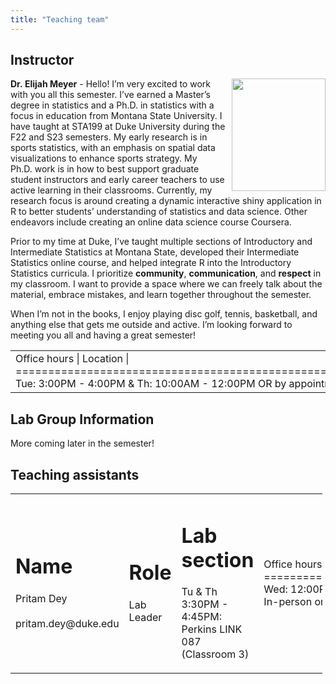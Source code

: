 ```yaml
---
title: "Teaching team"
---
```


## Instructor

![](images/team/elijah.jpeg){width="150" height="180" style="float:right;padding: 0 0 0 10px;" fig-alt="Headshot of Dr. Elijah Meyer"}

**Dr. Elijah Meyer** - Hello! I'm very excited to work with you all this semester. I've earned a Master's degree in statistics and a Ph.D. in statistics with a focus in education from Montana State University. I have taught at STA199 at Duke University during the F22 and S23 semesters. My early research is in sports statistics, with an emphasis on spatial data visualizations to enhance sports strategy. My Ph.D. work is in how to best support graduate student instructors and early career teachers to use active learning in their classrooms. Currently, my research focus is around creating a dynamic interactive shiny application in R to better students' understanding of statistics and data science. Other endeavors include creating an online data science course Coursera.

Prior to my time at Duke, I've taught multiple sections of Introductory and Intermediate Statistics at Montana State, developed their Intermediate Statistics online course, and helped integrate R into the Introductory Statistics curricula. I prioritize **community**, **communication**, and **respect** in my classroom. I want to provide a space where we can freely talk about the material, embrace mistakes, and learn together throughout the semester.

When I'm not in the books, I enjoy playing disc golf, tennis, basketball, and anything else that gets me outside and active. I'm looking forward to meeting you all and having a great semester!

+--------------------------------------------------------+--------------------------------------------------------------------------------+
| Office hours                                           | Location                                                                       |
+========================================================+================================================================================+
| Tue: 3:00PM - 4:00PM & Th: 10:00AM - 12:00PM OR by appointment | Old Chemistry Building 208 / [Zoom](https://bit.ly/3QZ8JAL) (Password: 5MYp7A) |
+--------------------------------------------------------+--------------------------------------------------------------------------------+

## Lab Group Information

More coming later in the semester!

## Teaching assistants

+----------------------+------------+---------------------------------------------------------+------------------------------------------------------+
| Name                 | Role       | Lab section                                             | Office hours                                         |
+======================+============+=========================================================+======================================================+
| Pritam Dey <br>\     | Lab Leader | Tu & Th 3:30PM - 4:45PM: Perkins LINK 087 (Classroom 3) | Wed: 12:00PM - 2:00PM <br> In-person only: Old chem 203B   |
| pritam.dey\@duke.edu |            |                                                         |                                                      |
+----------------------+------------+---------------------------------------------------------+------------------------------------------------------+
